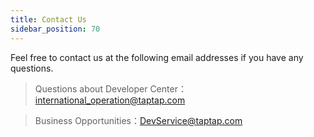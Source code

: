 ```yaml
---
title: Contact Us
sidebar_position: 70
---
```


Feel free to contact us at the following email addresses if you have any questions.  

>Questions about Developer Center：<international_operation@taptap.com> 

>Business Opportunities：<DevService@taptap.com>

